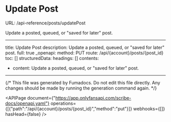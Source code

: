 # Update Post
URL: /api-reference/posts/updatePost

Update a posted, queued, or "saved for later" post.

***

title: Update Post
description: Update a posted, queued, or "saved for later" post.
full: true
_openapi:
method: PUT
route: /api/{account}/posts/{post_id}
toc: []
structuredData:
headings: []
contents:

* content: Update a posted, queued, or "saved for later" post.

***

{/* This file was generated by Fumadocs. Do not edit this file directly. Any changes should be made by running the generation command again. */}

<APIPage document={"https://app.onlyfansapi.com/scribe-docs/openapi.yaml"} operations={[{"path":"/api/{account}/posts/{post_id}","method":"put"}]} webhooks={[]} hasHead={false} />
